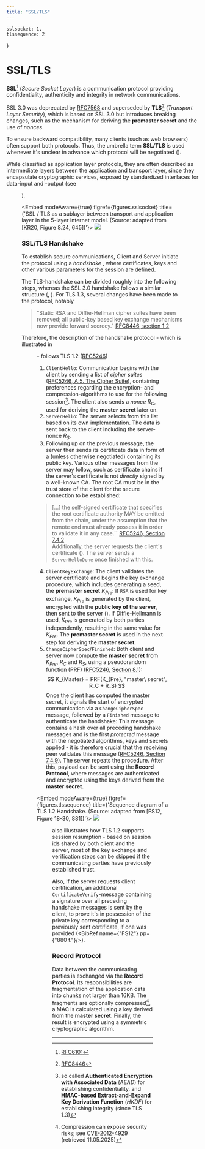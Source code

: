 ```yaml
---
title: "SSL/TLS"
---
```




    sslsocket: 1,
    tlssequence: 2
}

# SSL/TLS

**SSL**[^ssl] (_Secure Socket Layer_) is a communication protocol providing confidentiality, authenticity and integrity in network communications.

SSL 3.0 was deprecated by [RFC7568](https://datatracker.ietf.org/doc/html/rfc7568) and superseded by **TLS**[^tls] (_Transport Layer Security_), which is based on SSL 3.0 but introduces breaking changes, such as the mechanism for deriving the **premaster secret** and the use of _nonces_.

To ensure backward compatibility, many clients (such as web browsers) often support both protocols. Thus, the umbrella term **SSL/TLS** is used whenever it's unclear in advance which protocol will be negotiated (<BibRef name="TFW21" pp="841" />).

While classified as application layer protocols, they are often described as intermediate layers between the application and transport layer, since they encapsulate cryptographic services, exposed by standardized interfaces for data-input and -output (see <Figure idx={figures.sslsocket} />).

<Embed
    modeAware={true}
    figref={figures.sslsocket}
    title={'SSL / TLS as a sublayer between transport and application layer in the 5-layer internet model. (Source: adapted from [KR20, Figure 8.24, 645])'}>
    <img src={tlssocket}  />
</Embed>

### SSL/TLS Handshake
To establish secure communications, Client and Server initiate the protocol using a _handshake_ , where certificates, keys and other various parameters for the session are defined.

The TLS-handshake can be divided roughly into the following steps, whereas the SSL 3.0 handshake follows a similar structure (<BibRef name="TFW21" pp="839 f." />, <BibRef name="Eck23" pp="796 ff." />). For TLS 1.3, several changes have been made to the protocol, notably

> "Static RSA and Diffie-Hellman cipher suites have been removed; all
public-key based key exchange mechanisms now provide forward
secrecy." [RFC8446, section 1.2](https://datatracker.ietf.org/doc/html/rfc8446#section-1.2)

Therefore, the description of the handshake protocol - which is illustrated in <Figure idx={figures.tlssequence} /> -  follows TLS 1.2 ([RFC5246](https://datatracker.ietf.org/doc/html/rfc5246))

1. `ClientHello`: Communication begins with the client by sending a list of _cipher suites_ ([RFC5246, A.5. The Cipher Suite](https://datatracker.ietf.org/doc/html/rfc5246#appendix-A.5)), containing preferences regarding the encryption- and compression-algorithms to use for the following session[^helo]. The client also sends  a _nonce_ $R_C$, used for deriving the **master secret** later on.
2. `ServerHello`: The server selects from this list based on its own implementation. The data is sent back to the client including the server-nonce $R_S$.
3. Following up on the previous message, the server then sends its certificate data in form of a <GlosRef name="x.509-certificate" file="csec.x509" /> (unless otherwise negotiated) containing its public key. Various other messages from the server may follow, such as certificate chains if the server's certificate is not _directly_ signed by a well-known CA. The root CA must be in the trust store of the client for the secure connection to be established:
> [...] the self-signed certificate that specifies the root
certificate authority MAY be omitted from the chain, under the
assumption that the remote end must already possess it in order to
validate it in any case.`` [RFC5246, Section 7.4.2](https://datatracker.ietf.org/doc/html/rfc5246#section-7.4.2) <br /> Additionally, the server requests the client's certificate (<BibRef name="TFW21" p="839" />). The server sends a `ServerHelloDone` once finished with this.
4. `ClientKeyExchange`: The client validates the server certificate and begins the key exchange procedure, which includes generating a seed, the **premaster secret** $K_{Pre}$: If `RSA` is used for key exchange, $K_{Pre}$ is generated by the client, encrypted with the **public key of the server**, then sent to the server (<BibRef name="Eck23" pp="798" />). If Diffie-Hellmann is used, $K_{Pre}$ is generated by both parties independently, resulting in the same value for $K_{Pre}$. The **premaster secret** is used in the next step for deriving the **master secret**.
5. `ChangeCipherSpec`/`Finished`: Both client and server now compute the **master secret** from $K_{Pre}$, $R_C$ and $R_S$, using a pseudorandom function (PRF) ([RFC5246, Section 8.1](https://datatracker.ietf.org/doc/html/rfc5246#section-8.1)):
$$
K_{Master} = PRF(K_{Pre}, "master\ secret", R_C + R_S)
$$
Once the client has computed the master secret, it signals the start of encrypted communication via a `ChangeCipherSpec` message, followed by a `Finished` message to authenticate the handshake: This message contains a hash over all preceding handshake messages and is the first _protected_ message with the negotiated algorithms, keys and secrets applied - it is therefore crucial that the receiving peer validates this message ([RFC5246, Section 7.4.9](https://datatracker.ietf.org/doc/html/rfc5246#section-7.4.9)). The server repeats the procedure. After this, payload can be sent using the **Record Protocol**, where messages are authenticated and encrypted using the keys derived from the **master secret**.

<Embed
    modeAware={true}
    figref={figures.tlssequence}
    title={'Sequence diagram of a TLS 1.2 Handshake. (Source: adapted from [FS12, Figure 18-30, 881])'}>
    <img src={tlssequence}  />
</Embed>

<Figure idx={figures.tlssequence} /> also illustrates how TLS 1.2 supports session resumption - based on session ids shared by both client and the server, most of the key exchange and verification steps can be skipped if the communicating parties have previously established trust.

Also, if the server requests client certification, an additional `CertificateVerify`-message containing a signature over all preceding handshake messages is sent by the client, to prove it's in possession of the private key corresponding to a previously sent certificate, if one was provided (<BibRef name={"FS12"} pp={"880 f."}/>).


### Record Protocol
Data between the communicating parties is exchanged via the **Record Protocol**. Its responsibilities are fragmentation of the application data into chunks not larger than 16KB.
The fragments are optionally compressed[^compression], a MAC is calculated using a key derived from the **master secret**. Finally, the result is encrypted using a symmetric cryptographic algorithm.




-------------------------------
[^ssl]: [RFC6101](https://datatracker.ietf.org/doc/html/rfc6101)
[^tls]: [RFC8446](https://datatracker.ietf.org/doc/html/rfc8446)
[^helo]: so called **Authenticated Encryption with Associated Data** (_AEAD_) for establishing confidentiality, and **HMAC-based Extract-and-Expand Key Derivation Function** (_HKDF_) for establishing integrity (since TLS 1.3)
[^compression]: Compression can expose security risks; see [CVE-2012-4929](https://nvd.nist.gov/vuln/detail/CVE-2012-4929) (retrieved 11.05.2025)